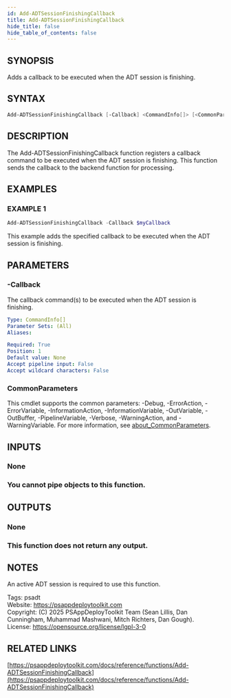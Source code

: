 ```yaml
---
id: Add-ADTSessionFinishingCallback
title: Add-ADTSessionFinishingCallback
hide_title: false
hide_table_of_contents: false
---
```


## SYNOPSIS

Adds a callback to be executed when the ADT session is finishing.

## SYNTAX

```powershell
Add-ADTSessionFinishingCallback [-Callback] <CommandInfo[]> [<CommonParameters>]
```

## DESCRIPTION

The Add-ADTSessionFinishingCallback function registers a callback command to be executed when the ADT session is finishing.
This function sends the callback to the backend function for processing.

## EXAMPLES

### EXAMPLE 1

```powershell
Add-ADTSessionFinishingCallback -Callback $myCallback
```

This example adds the specified callback to be executed when the ADT session is finishing.

## PARAMETERS

### -Callback

The callback command(s) to be executed when the ADT session is finishing.

```yaml
Type: CommandInfo[]
Parameter Sets: (All)
Aliases:

Required: True
Position: 1
Default value: None
Accept pipeline input: False
Accept wildcard characters: False
```

### CommonParameters

This cmdlet supports the common parameters: -Debug, -ErrorAction, -ErrorVariable, -InformationAction, -InformationVariable, -OutVariable, -OutBuffer, -PipelineVariable, -Verbose, -WarningAction, and -WarningVariable. For more information, see [about_CommonParameters](http://go.microsoft.com/fwlink/?LinkID=113216).

## INPUTS

### None

### You cannot pipe objects to this function.
## OUTPUTS

### None

### This function does not return any output.
## NOTES
An active ADT session is required to use this function.

Tags: psadt<br />
Website: https://psappdeploytoolkit.com<br />
Copyright: (C) 2025 PSAppDeployToolkit Team (Sean Lillis, Dan Cunningham, Muhammad Mashwani, Mitch Richters, Dan Gough).<br />
License: https://opensource.org/license/lgpl-3-0

## RELATED LINKS

[https://psappdeploytoolkit.com/docs/reference/functions/Add-ADTSessionFinishingCallback](https://psappdeploytoolkit.com/docs/reference/functions/Add-ADTSessionFinishingCallback)
